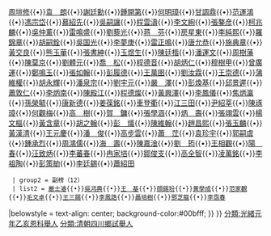 {{Navbox
|name = 光緒元年乙亥恩科
|title = 光緒元年乙亥恩科(登極元年照例) 
|titlestyle = background-color:#00bfff;
|image =
|style = width:100%;text-align:center; 
|groupstyle = text-align:center; background-color:#00bfff;
|liststyle =  
|state = {{{state<includeonly>|collapsed</includeonly>}}}
|group1 = 
|list1 = 
{{Navbox|child
  |groupstyle = text-align:center; background-color:#00bfff;
  | liststyle = 
  | group1 = 舉人（107）
  | list1 =[[袁希璋|袁希璋]]{{•}}[[黃岱|黃　岱]]{{•}}[[周塏修|周塏修]]{{•}}[[袁朗|袁　朗]]{{•}}[[謝廷勳|謝廷勳]]{{•}}[[鍾開第|鍾開第]]{{•}}[[何明璋|何明璋]]{{•}}[[甘調鼎|甘調鼎]]{{•}}[[范運鴻|范運鴻]]{{•}}[[馮宗岱|馮宗岱]]{{•}}[[慕紹先|慕紹先]]{{•}}[[吳嗣讓|吳嗣讓]]{{•}}[[程雲濤|程雲濤]]{{•}}[[李文絢|李文絢]]{{•}}[[張鏊彦|張鏊彦]]{{•}}[[柯兆麟|柯兆麟]]{{•}}[[吳仲薰|吳仲薰]]{{•}}[[雷鳴盛|雷鳴盛]]{{•}}[[劉藜光|劉藜光]]{{•}}[[蒋芬|蒋　芬]]{{•}}[[房星東|房星東]]{{•}}[[李純熙|李純熙]]{{•}}[[羅錦章|羅錦章]]{{•}}[[胡嗣銓|胡嗣銓]]{{•}}[[吳国光|吳国光]]{{•}}[[李夢庚|李夢庚]]{{•}}[[雷正鳴|雷正鳴]]{{•}}[[唐允恭|唐允恭]]{{•}}[[施典章|施典章]]{{•}}[[黃交良|黃交良]]{{•}}[[熊玉華|熊玉華]]{{•}}[[張書紳|張書紳]]{{•}}[[玉煜生|玉煜生]]{{•}}[[陳廷楷|陳廷楷]]{{•}}[[潘運文|潘運文]]{{•}}[[周樹藩|周樹藩]]{{•}}[[陳莫京|陳莫京]]{{•}}[[劉體元|劉體元]]{{•}}[[喬松|喬　松]]{{•}}[[程德音|程德音]]{{•}}[[胡炳仁|胡炳仁]]{{•}}[[穆樹甲|穆樹甲]]{{•}}[[曾廣運|曾廣運]]{{•}}[[鄭鳴玉|鄭鳴玉]]{{•}}[[張如翰|張如翰]]{{•}}[[彭履德|彭履德]]{{•}}[[王萬圉|王萬圉]]{{•}}[[劉汝霖|劉汝霖]]{{•}}[[王崇德|王崇德]]{{•}}[[蒲維權|蒲維權]]{{•}}[[胡永輝|胡永輝]]{{•}}[[潘泉宗|潘泉宗]]{{•}}[[劉宇元|劉宇元]]{{•}}[[嚴澤|嚴　澤]]{{•}}[[彭煥基|彭煥基]]{{•}}[[邱景遲|邱景遲]]{{•}}[[蕭敦仁|蕭敦仁]]{{•}}[[李炳南|李炳南]]{{•}}[[陳殿江|陳殿江]]{{•}}[[程德燦|程德燦]]{{•}}[[黃興澤|黃興澤]]{{•}}[[李鳳儀|李鳳儀]]{{•}}[[焦炳瀛|焦炳瀛]]{{•}}[[孫榮毓|孫榮毓]]{{•}}[[康新德|康新德]]{{•}}[[姜葆銘|姜葆銘]]{{•}}[[車登衢|車登衢]]{{•}}[[江三田|江三田]]{{•}}[[尹紹莘|尹紹莘]]{{•}}[[陳琢璋|陳琢璋]]{{•}}[[何觀梅|何觀梅]]{{•}}[[高樹|高　樹]]{{•}}[[賀鏞|賀　鏞]]{{•}}[[張學涵|張學涵]]{{•}}[[炳壽|炳　壽]]{{•}}[[張翊雲|張翊雲]]{{•}}[[楊文樞|楊文樞]]{{•}}[[黃含章|黃含章]]{{•}}[[胡之翰|胡之翰]]{{•}}[[彭燨|彭　燨]]{{•}}[[陳維翰|陳維翰]]{{•}}[[趙昌熙|趙昌熙]]{{•}}[[張玉麟|張玉麟]]{{•}}[[黃漢清|黃漢清]]{{•}}[[王元慶|王元慶]]{{•}}[[潘俊|潘　俊]]{{•}}[[高步雲|高步雲]]{{•}}[[蕭茳|蕭　茳]]{{•}}[[袁珍宇|袁珍宇]]{{•}}[[郭嗣虞|郭嗣虞]]{{•}}[[鍾承烈|鍾承烈]]{{•}}[[周鴻儒|周鴻儒]]{{•}}[[海壽|海　壽]]{{•}}[[陳嘉淦|陳嘉淦]]{{•}}[[劉筠|劉　筠]]{{•}}[[王相觀|王相觀]]{{•}}[[陽春_(光緒乙亥舉人)|陽　春]]{{•}}[[汪致炳|汪致炳]]{{•}}[[李蕃春|李蕃春]]{{•}}[[冉家培|冉家培]]{{•}}[[鄒俊支|鄒俊支]]{{•}}[[高全智|高全智]]{{•}}[[凌萬銘|凌萬銘]]{{•}}[[李祖陶|李祖陶]]{{•}}[[彭策勄|彭策勄]]{{•}}[[李廷錫_(漢州)|李廷錫]]{{•}}[[蕭紹田|蕭紹田]]
  | group2 = 副榜（12）
  | list2 = [[嚴士濬|嚴士濬]]{{•}}[[吳鸿典|吳鸿典]]{{•}}[[王基|王　基]]{{•}}[[顔錫玢|顔錫玢]]{{•}}[[黄學成|黄學成]]{{•}}[[范家觀|范家觀]]{{•}}[[毛文卓|毛文卓]]{{•}}[[王三錫|王三錫]]{{•}}[[李鳳誥|李鳳誥]]{{•}}[[聶培樹|聶培樹]]{{•}}[[鄧芝龍|鄧芝龍]]{{•}}[[李霑春|李霑春]]
|belowstyle = text-align: center; background-color:#00bfff;
}}
}}
[[分類:光緒元年乙亥恩科舉人|分類:光緒元年乙亥恩科舉人]]
[[分類:清朝四川鄉試舉人|分類:清朝四川鄉試舉人]]